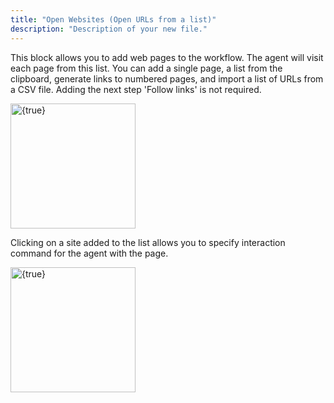 ```yaml
---
title: "Open Websites (Open URLs from a list)"
description: "Description of your new file."
---
```


This block allows you to add web pages to the workflow. The agent will visit each page from this list. You can add a single page, a list from the clipboard, generate links to numbered pages, and import a list of URLs from a CSV file. Adding the next step 'Follow links' is not required.

<img
  height="200"
  src="1-1.png"
  alt={true}
  title={true}
/>

Clicking on a site added to the list allows you to specify interaction command for the agent with the page. 

<img
  height="200"
  src="Blocks/imgs/1-2.png"
  alt={true}
  title={true}
/>
